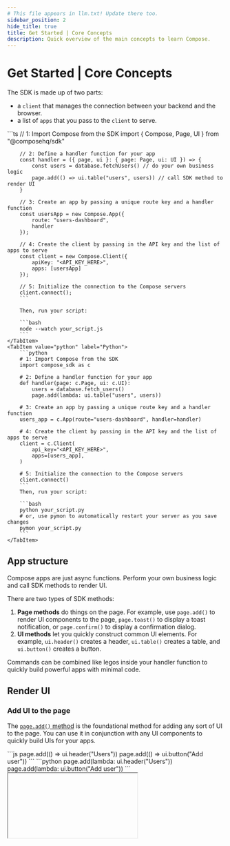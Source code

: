 ```yaml
---
# This file appears in llm.txt! Update there too.
sidebar_position: 2
hide_title: true
title: Get Started | Core Concepts
description: Quick overview of the main concepts to learn Compose.
---
```



# Get Started | Core Concepts

The SDK is made up of two parts:
- a `client` that manages the connection between your backend and the browser.
- a list of `apps` that you pass to the `client` to serve.

<Tabs groupId="sdkLanguage">
    <TabItem value="node" label="TypeScript / JavaScript">
        ```ts
        // 1: Import Compose from the SDK
        import { Compose, Page, UI } from "@composehq/sdk"

        // 2: Define a handler function for your app
        const handler = ({ page, ui }: { page: Page, ui: UI }) => {
            const users = database.fetchUsers() // do your own business logic
            page.add(() => ui.table("users", users)) // call SDK method to render UI
        }

        // 3: Create an app by passing a unique route key and a handler function
        const usersApp = new Compose.App({
            route: "users-dashboard",
            handler
        });

        // 4: Create the client by passing in the API key and the list of apps to serve
        const client = new Compose.Client({
            apiKey: "<API_KEY_HERE>",
            apps: [usersApp]
        });

        // 5: Initialize the connection to the Compose servers
        client.connect();
        ```

        Then, run your script:

        ```bash
        node --watch your_script.js
        ```
    </TabItem>
    <TabItem value="python" label="Python">
        ```python
        # 1: Import Compose from the SDK
        import compose_sdk as c

        # 2: Define a handler function for your app
        def handler(page: c.Page, ui: c.UI):
            users = database.fetch_users()
            page.add(lambda: ui.table("users", users))

        # 3: Create an app by passing a unique route key and a handler function
        users_app = c.App(route="users-dashboard", handler=handler)

        # 4: Create the client by passing in the API key and the list of apps to serve
        client = c.Client(
            api_key="<API_KEY_HERE>",
            apps=[users_app],
        )

        # 5: Initialize the connection to the Compose servers
        client.connect()
        ```
        Then, run your script:

        ```bash
        python your_script.py
        # or, use pymon to automatically restart your server as you save changes
        pymon your_script.py
        ```
    </TabItem>
</Tabs>

## App structure

Compose apps are just async functions. Perform your own business logic and call SDK methods to render UI.

There are two types of SDK methods:

1. **Page methods** do things on the page. For example, use `page.add()` to render UI components to the page, `page.toast()` to display a toast notification, or `page.confirm()` to display a confirmation dialog.
2. **UI methods** let you quickly construct common UI elements. For example, `ui.header()` creates a header, `ui.table()` creates a table, and `ui.button()` creates a button.

Commands can be combined like legos inside your handler function to quickly build powerful apps with minimal code.

## Render UI

### Add UI to the page

The [`page.add()` method](/page-actions/add) is the foundational method for adding any sort of UI to the page. You can use it in conjunction with any UI components to quickly build UIs for your apps.

<Tabs groupId="sdkLanguage">
    <TabItem value="node" label="TypeScript / JavaScript">
        ```js
        page.add(() => ui.header("Users"))
        page.add(() => ui.button("Add user"))
        ```
    </TabItem>
    <TabItem value="python" label="Python">
        ```python
        page.add(lambda: ui.header("Users"))
        page.add(lambda: ui.button("Add user"))
        ```
    </TabItem>
</Tabs>

<IFrame type="get-started-fundamentals-add-ui" heightPx={175} />

### Control the layout

<Tabs groupId="sdkLanguage" className="hide_tabs">
    <TabItem value="node" label="TypeScript / JavaScript">
Layout elements like `ui.stack()` and `ui.row()` let you [group and arrange child components](/guides/styling-your-app) on the page. Compose also offers opinionated layout components like `ui.card()` and `ui.distributedRow()` to help you quickly build complex layouts.
    </TabItem>
    <TabItem value="python" label="Python">
Layout elements like `ui.stack()` and `ui.row()` let you [group and arrange child components](/guides/styling-your-app) on the page. Compose also offers opinionated layout components like `ui.card()` and `ui.distributed_row()` to help you quickly build complex layouts.
    </TabItem>
</Tabs>

<Tabs groupId="sdkLanguage">
    <TabItem value="node" label="TypeScript / JavaScript">
        ```js
        page.add(() => ui.card(
            ui.distributedRow([
                ui.header("Users"),
                ui.button("Add user")
            ])
        ))
        ```
    </TabItem>
    <TabItem value="python" label="Python">
        ```python
        page.add(lambda: ui.card(
            ui.distributed_row([
                ui.header("Users"),
                ui.button("Add user")
            ])
        ))
        ```
    </TabItem>
</Tabs>

<IFrame type="get-started-fundamentals-control-layout" heightPx={150} />

### Re-render the UI

Easily create reactive apps by updating the UI with [`page.update()`](/page-actions/update). Compose will diff the previous UI against the new one and intelligently update any components that have changed.

<Tabs groupId="sdkLanguage">
    <TabItem value="node" label="TypeScript / JavaScript">
        ```js
        import { Compose, Page, UI } from "@composehq/sdk"

        function handler({ page, ui }: { page: Page, ui: UI }) {
            let count = 0;

            page.add(() => ui.stack([
                ui.header(`Count: ${count}`),
                ui.button("Increment", {
                    onClick: () => {
                        count += 1
                        // highlight-next-line
                        page.update()
                    }
                }),
            ]))
        }

        const app = new Compose.App({ route: "counter", handler })
        ```
    </TabItem>
    <TabItem value="python" label="Python">
        ```python
        import compose_sdk as c

        def handler(page: c.Page, ui: c.UI):
            count = 0

            def on_click():
                nonlocal count
                count += 1
                # highlight-next-line
                page.update()

            page.add(lambda: ui.stack([
                ui.header(f"Count: {count}"),
                ui.button("Increment", on_click=on_click),
            ]))

        counter_app = c.App(route="counter", handler=handler)
        ```
    </TabItem>

</Tabs>

<IFrame type="get-started-fundamentals-state" heightPx={200} />

:::note
When working with objects, you need to [reassign the variable itself](/page-actions/update#common-pitfalls) rather than just modifying a nested property for `page.update()` to detect the change.
:::

## Collect user input

### Input components

Compose offers an extensive set of inputs that make it easy to collect user input.

<Tabs groupId="sdkLanguage">
    <TabItem value="node" label="TypeScript / JavaScript">
        ```js
        page.add(() => ui.radioGroup("ice-cream", ["yes", "no"], { 
            label: "Do you like ice cream?", 
            onChange: (value) => page.toast(`You selected: ${value}`) 
        }))

        page.add(() => ui.textInput("name", { 
            label: "Enter your name", 
            onEnter: (name) => page.toast(`Hello, ${name}!`) 
        }))
        ```
    </TabItem>
    <TabItem value="python" label="Python">
        ```python
        page.add(lambda: ui.radio_group(
            "ice-cream", 
            ["yes", "no"], 
            label="Do you like ice cream?", 
            on_change=lambda value: page.toast(f"You selected: {value}")
        ))

        page.add(lambda: ui.text_input(
            "name",
            label="Enter your name", 
            on_enter=lambda name: page.toast(f"Hello, {name}!")
        ))
        ```
    </TabItem>
</Tabs>

<IFrame type="get-started-fundamentals-inputs" heightPx={260} />

:::note
Interactive UI components require a unique id as their first argument so Compose can correctly pass user interactions back to the component.
:::

### Forms

You can group inputs into [forms](/guides/forms) to add validation and receive the user input as a single, sanitized object.

<Tabs groupId="sdkLanguage">
    <TabItem value="node" label="TypeScript / JavaScript">
        ```js
        function validateForm(form) {
            if (form.age < 18 && form.role === "admin") {
                return "You must be at least 18 years old to be an admin."
            }
        }

        function submitForm(form) {
            createUser(form.email, form.role, form.age)
            page.toast("User created successfully!")
        }
        
        page.add(() => ui.form(
            "form-id", 
            [
                ui.emailInput("email"),
                ui.selectBox("role", ["Admin", "User", "Guest"]),
                ui.numberInput("age"),
            ], 
            { validate: validateForm, onSubmit: submitForm }
        ))
        ```
    </TabItem>
    <TabItem value="python" label="Python">
        ```python
        def validate(form):
            if form["age"] < 18 and form["role"] == "admin":
                return "You must be at least 18 years old to be an admin."
        
        def on_submit(form):
            createUser(form["email"], form["role"], form["age"])
            page.toast("User created successfully!")

        page.add(lambda: ui.form(
            "form-id", 
            [
                ui.email_input("email"),
                ui.select_box("role", ["Admin", "User", "Guest"]),
                ui.number_input("age"),
            ],
            validate=validate,
            on_submit=on_submit
        ))
        ```
    </TabItem>
</Tabs>

<IFrame type="get-started-fundamentals-forms" heightPx={375} />

### Feedback and loading states

Polished applications include feedback and loading states to keep users informed and confident that their actions are being processed.

For this, Compose includes two powerful abstractions: [`page.toast()`](/page-actions/toast) for displaying notifications, and [`page.loading()`](/page-actions/loading) for displaying a loading spinner.

<Tabs groupId="sdkLanguage">
    <TabItem value="node" label="TypeScript / JavaScript">
    ```ts
    function refundBilling(userId) {
        page.loading(true, { text: "Processing refund...", disableInteraction: true })

        try {
            await stripe.refundUser(userId)
            page.toast("Billing refunded successfully!", { appearance: "success" })
        } catch (error) {
            page.toast(error.message, { appearance: "error", title: "Error refunding billing" })
        } finally {
            page.loading(false)
        }
    }
    ```    
    </TabItem>
    <TabItem value="python" label="Python">
        ```python
        def refund_billing(user_id):
            page.loading(True, text="Processing refund...", disable_interaction=True)

            try:
                stripe.refund_user(user_id)
                page.toast("Billing refunded successfully!", appearance="success")
            except Exception as e:
                page.toast(str(e), appearance="error", title="Error refunding billing")
            finally:
                page.loading(False)
        ```
    </TabItem>
</Tabs>

<IFrame type="get-started-fundamentals-feedback-and-loading" heightPx={200} />

## Tables

Tables are a foundational part of most internal tools. Compose's [`ui.table()` component](/components/input/table) makes it easy to display, customize, and take action on tabular data.

<Tabs groupId="sdkLanguage">
    <TabItem value="node" label="TypeScript / JavaScript">
    ```js
    const companies = [
       { name: "Apple", tier: "Enterprise", headquarters: "Cupertino, CA", arr: 150000 },
        { name: "Asana", tier: "Basic", headquarters: "San Francisco, CA", arr: 12000 },
        /* ... */
        { name: "Notion", tier: "Basic", headquarters: "San Francisco, CA", arr: 8000 }, 
    ]

    ui.table(
        "table-key",
        companies,
        { 
            label: "Companies",
            actions: [{ 
                label: "View Details", 
                onClick: (row) => page.modal(() => ui.json(row), { title: "Company Details" }) 
            }],
            columns: [
                "name",
                { key: "tier", format: "tag" },
                "headquarters",
                { key: "arr", label: "ARR", format: "currency" }
            ]
        }
    )
    ```
    </TabItem>
    <TabItem value="python" label="Python">
    ```python
    companies = [
        { "name": "Apple", "tier": "Enterprise", "headquarters": "Cupertino, CA", "arr": 150000 },
        { "name": "Asana", "tier": "Basic", "headquarters": "San Francisco, CA", "arr": 12000 },
        # ...
        { "name": "Notion", "tier": "Basic", "headquarters": "San Francisco, CA", "arr": 8000 },
    ]

    ui.table(
        "table-key",
        companies,
        label="Companies",
        actions=[{ 
            "label": "View Details", 
            "on_click": lambda row: page.modal(lambda: ui.json(row), title="Company Details") 
        }],
        columns=[
            "name",
            { "key": "tier", "format": "tag" },
            "headquarters",
            { "key": "arr", "label": "ARR", "format": "currency" }
        ]
    )
    ```
    </TabItem>
</Tabs>

<IFrame type="components-input-table" heightPx={685} />

It's easy to connect your table to forms that enable you to create, update, and delete rows. See the [CRUD example app](/examples/crud-app) for a complete example.

## Charts

Compose includes powerful [charts](/components/chart/bar-chart) that make it easy to produce visualizations with your data.

<Tabs groupId="sdkLanguage">
    <TabItem value="node" label="TypeScript / JavaScript">
    ```js
    const salesData = [
      { month: "Jan", California: 95, Texas: 120, "New York": 310 },
      { month: "Feb", California: 105, Texas: 135, "New York": 290 },
      /* ... */
      { month: "Dec", California: 250, Texas: 300, "New York": 520 },
    ];

    page.add(() =>
      ui.barChart("sales-chart", salesData, {
        group: "month",
        series: ["California", "Texas", "New York"],
        groupMode: "grouped",
        label: "Monthly Sales by Region",
      })
    );
    ```
    </TabItem>
    <TabItem value="python" label="Python">
    ```python
    sales_data = [
      { "month": "Jan", "California": 95, "Texas": 120, "New York": 310 },
      { "month": "Feb", "California": 105, "Texas": 135, "New York": 290 },
      # ...
      { "month": "Dec", "California": 250, "Texas": 300, "New York": 520 },
    ]

    page.add(() =>
      ui.bar_chart(
        "sales-chart",
        sales_data,
        group="month",
        series=["California", "Texas", "New York"],
        group_mode="grouped",
        label="Monthly Sales by Region"
      )
    )
    ```
    </TabItem>
</Tabs>

<IFrame type="bar-chart-component" heightPx="520" />

## Integrate with AI tools

If you use Cursor, we highly recommend [indexing Compose's docs](/guides/ai-integration), then using AI to help you build your apps!

## Next Steps

That's it! We've covered Compose's core concepts in just a couple minutes.

Compose includes a comprehensive library of 40+ page methods, UI components, and more. It scales easily from simple tools to complex, multi-page applications. It's useful to refer to the [cheat sheet](https://app.composehq.com/app/025ac441-ea1d-42f3-9c39-9db492a8146a/compose-cheat-sheet) for a quick overview all the available features.

We also recommend joining the [Discord community](https://discord.gg/2ceKHSBuHH) to get help from engineers on the team and other users.

Now go forth and build something great!



